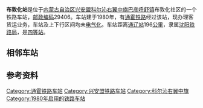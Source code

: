 {{noteTA
|1=zh-cn:始发车次; zh-hk:列車班次;
|2=zh-cn:车次; zh-hk:班次;
}}
{{Infobox China railway station
|车站名称 = 布敦化站
|图片 = 
|图片介绍 = 
|其他名称 = 
|车站拼音 = Budunhua
|英文名称 = Budunhua Railway Station
|车站代码 = 57089<ref>{{cite book|title=中华人民共和国铁路车站代码（GB/T 10302-2010）|publisher=中国标准出版社|year=2010|isbn=155066140495|ignore-isbn-error=true|pages=4}}</ref>
|电报码 = BFD<ref>{{cite book|author=铁道部电子计算技术中心, 铁道部运输局|title=铁路车站站名代码表：TMIS使用|publisher=中国铁道出版社|location=北京|year=1998|isbn=9787113030995|pages=141}}</ref><ref>{{cite book|author=[[中华人民共和国铁道部|中华人民共和国铁道部]]|title=铁路电报站名略号（2012）|publisher=中国铁道出版社|location=北京|year=2012|unified=15113·3468|pages=11}}</ref>
|拼音码 = BDH
|车站类型 = 
|技术性质 = 
|业务性质 = 
|始建时间 = 
|开通运营 = 
|车站地址 = [[内蒙古自治区|内蒙古自治区]][[兴安盟|兴安盟]][[科尔沁右翼中旗|科尔沁右翼中旗]][[巴彦呼舒镇|巴彦呼舒镇]]布敦化社区
|坐标 = 
|归属 = [[沈阳铁路局|沈阳铁路局]][[霍林郭勒车务段|霍林郭勒车务段]]
|线路 = [[通霍铁路|通霍铁路]]
|车站等级 = [[四等站_(中铁)|四等站]]
}}
'''布敦化站'''是位于[[内蒙古自治区|内蒙古自治区]][[兴安盟|兴安盟]][[科尔沁右翼中旗|科尔沁右翼中旗]][[巴彦呼舒镇|巴彦呼舒镇]]布敦化社区的一个铁路车站，[[邮政编码|邮政编码]]29406。车站建于1980年，有[[通霍铁路|通霍铁路]]经过该站，现办理客货运业务，车站及上下行区间均未[[电气化|电气化]]。车站距离[[通辽站|通辽站]]196[[公里|公里]]，隶属[[沈阳铁路局|沈阳铁路局]]，是[[四等站_(中铁)|四等站]]。

== 相邻车站 ==
{{start rail box|[[中国铁路|中国铁路]]}}
{{s-inop|[[孔雀山站|孔雀山站]]|{{站|通辽}}方向}}
{{s-line|[[通霍铁路|通霍铁路]]}}
{{s-inop|[[白音胡硕站|白音胡硕站]]|{{站|霍林河}}方向}}
{{end box}}

== 参考资料 ==
{{reflist}}

{{通霍铁路}}
{{铁路车站小作品}}
{{内蒙古小作品}}

[[Category:通霍铁路车站|Category:通霍铁路车站]]
[[Category:兴安盟铁路车站|Category:兴安盟铁路车站]]
[[Category:科尔沁右翼中旗|Category:科尔沁右翼中旗]]
[[Category:1980年启用的铁路车站|Category:1980年启用的铁路车站]]
